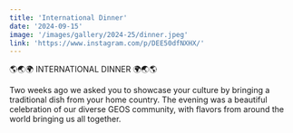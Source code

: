 ```yaml
---
title: 'International Dinner'
date: '2024-09-15'
image: '/images/gallery/2024-25/dinner.jpeg'
link: 'https://www.instagram.com/p/DEE50dfNXHX/'
---
```


🌎🌏🌍 INTERNATIONAL DINNER 🌍🌏🌎

Two weeks ago we asked you to showcase your culture by bringing a traditional dish from your home country.
The evening was a beautiful celebration of our diverse GEOS community, with flavors from around the world bringing us all together.
